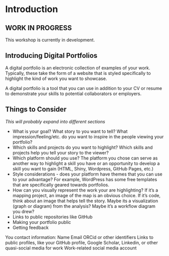 # Introduction

## WORK IN PROGRESS
This workshop is currently in development. 

## Introducing Digital Portfolios

A digital portfolio is an electronic collection of examples of your work. Typically, these take the form of a website that is styled specifically to highlight the kind of work you want to showcase.

A digital portfolio is a tool that you can use in addition to your CV or resume to demonstrate your skills to potential collaborators or employers.


## Things to Consider

*This will probably expand into different sections*

* What is your goal? What story to you want to tell? What impression/feeling/etc. do you want to inspire in the people viewing your portfolio?
* Which skills and projects do you want to highlight? Which skills and projects help you tell your story to the viewer?
* Which platform should you use? The platform you chose can serve as another way to highlight a skill you have or an opportunity to develop a skill you want to gain (HTML, Shiny, Wordpress, GitHub Pages, etc.)
* Style considerations - does your platform have themes that you can use to your advantage? For example, WordPress has some free templates that are specifically geared towards portfolios.
* How can you visually represent the work your are highlighting? If it's a mapping project, an image of the map is an obvious choice. If it's code, think about an image that helps tell the story. Maybe its a visualization (graph or diagram) from the analysis? Maybe it's a workflow diagram you drew?
* Links to public repositories like GitHub
* Making your portfolio public
* Getting feedback

You contact information:
Name
Email 
ORCid or other identifiers
Links to public profiles, like your GitHub profile, Google Scholar, Linkedin, or other quasi-social media for work
Work-related social media account
